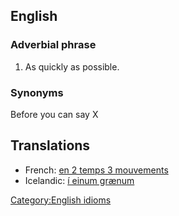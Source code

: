 ==English==
===Adverbial phrase===
# As quickly as possible.

===Synonyms===

Before you can say X
[[Category:English idioms]]
==Translations==

*French: [[en 2 temps 3 mouvements]]
*Icelandic: [[í einum grænum]]